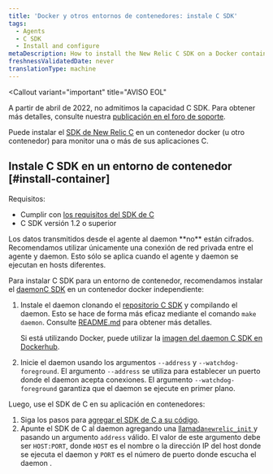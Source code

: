 ```yaml
---
title: 'Docker y otros entornos de contenedores: instale C SDK'
tags:
  - Agents
  - C SDK
  - Install and configure
metaDescription: How to install the New Relic C SDK on a Docker container (or other container) to monitor one or more of your C applications.
freshnessValidatedDate: never
translationType: machine
---
```


<Callout
  variant="important"
  title="AVISO EOL"
>
  A partir de abril de 2022, no admitimos la capacidad C SDK. Para obtener más detalles, consulte nuestra [publicación en el foro de soporte](https://discuss.newrelic.com/t/q1-bulk-eol-announcement-fy23/181744).
</Callout>

Puede instalar el [SDK de New Relic C](/docs/agents/c-sdk/get-started/introduction-c-sdk) en un contenedor docker (u otro contenedor) para monitor una o más de sus aplicaciones C.

## Instale C SDK en un entorno de contenedor [#install-container]

Requisitos:

* Cumplir con [los requisitos del SDK de C](/docs/agents/c-sdk/get-started/c-sdk-compatibility-requirements)
* C SDK versión 1.2 o superior

<Callout variant="caution">
  Los datos transmitidos desde el agente al daemon **no** están cifrados. Recomendamos utilizar únicamente una conexión de red privada entre el agente y daemon. Esto sólo se aplica cuando el agente y daemon se ejecutan en hosts diferentes.
</Callout>

Para instalar C SDK para un entorno de contenedor, recomendamos instalar el [daemonC SDK](/docs/agents/c-sdk/get-started/introduction-c-sdk#architecture) en un contenedor docker independiente:

1. Instale el daemon clonando el [repositorio C SDK](https://github.com/newrelic/c-sdk) y compilando el daemon. Esto se hace de forma más eficaz mediante el comando `make daemon`. Consulte [README.md](https://github.com/newrelic/c-sdk/blob/master/README.md#building-the-c-sdk) para obtener más detalles.

   Si está utilizando Docker, puede utilizar la [imagen del daemon C SDK en Dockerhub](https://hub.docker.com/r/newrelic/c-daemon).

2. Inicie el daemon usando los argumentos `--address` y `--watchdog-foreground`. El argumento `--address` se utiliza para establecer un puerto donde el daemon acepta conexiones. El argumento `--watchdog-foreground` garantiza que el daemon se ejecute en primer plano.

Luego, use el SDK de C en su aplicación en contenedores:

1. Siga los pasos para [agregar el SDK de C a su código](/docs/agents/c-sdk/install-configure/install-c-sdk-compile-link-your-code).
2. Apunte el SDK de C al daemon agregando una [llamada`newrelic_init` ](https://newrelic.github.io/c-sdk/libnewrelic_8h.html#a03f07e64a51b5f0cd51caa4f28c8b6c1)y pasando un argumento `address` válido. El valor de este argumento debe ser `HOST:PORT`, donde `HOST` es el nombre o la dirección IP del host donde se ejecuta el daemon y `PORT` es el número de puerto donde escucha el daemon .
